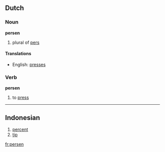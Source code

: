 ==Dutch==
===Noun===
'''persen'''

# plural of [[pers]]

====Translations====
*English: [[presses]]

===Verb===
'''persen'''

# to [[press]]

----

<!--* A person who does not have a very good attitude about life but is nice and sociable-->
==Indonesian==

# [[percent]]
# [[tip]]

[[fr:persen]]